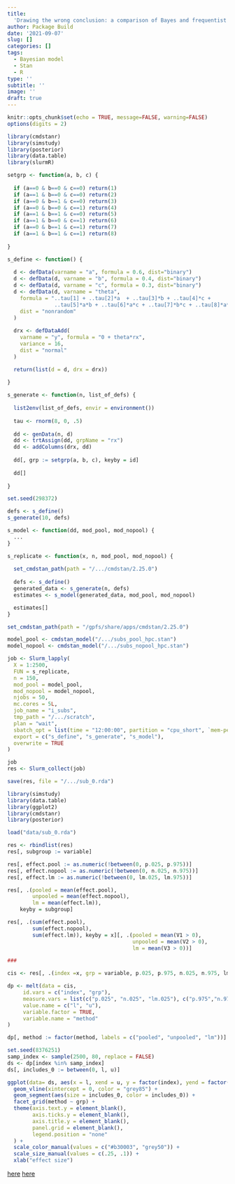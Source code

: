 ```yaml
---
title: 
  'Drawing the wrong conclusion: a comparison of Bayes and frequentist methods'
author: Package Build
date: '2021-09-07'
slug: []
categories: []
tags:
  - Bayesian model
  - Stan
  - R
type: ''
subtitle: ''
image: ''
draft: true
---
```


```r
knitr::opts_chunk$set(echo = TRUE, message=FALSE, warning=FALSE)
options(digits = 2)
```

```r
library(cmdstanr)
library(simstudy)
library(posterior)
library(data.table)
library(slurmR)

setgrp <- function(a, b, c) {
  
  if (a==0 & b==0 & c==0) return(1)
  if (a==1 & b==0 & c==0) return(2)
  if (a==0 & b==1 & c==0) return(3)
  if (a==0 & b==0 & c==1) return(4)
  if (a==1 & b==1 & c==0) return(5)
  if (a==1 & b==0 & c==1) return(6)
  if (a==0 & b==1 & c==1) return(7)
  if (a==1 & b==1 & c==1) return(8)
  
}

s_define <- function() {
  
  d <- defData(varname = "a", formula = 0.6, dist="binary")
  d <- defData(d, varname = "b", formula = 0.4, dist="binary")
  d <- defData(d, varname = "c", formula = 0.3, dist="binary")
  d <- defData(d, varname = "theta",
    formula = "..tau[1] + ..tau[2]*a  + ..tau[3]*b + ..tau[4]*c +
               ..tau[5]*a*b + ..tau[6]*a*c + ..tau[7]*b*c + ..tau[8]*a*b*c",
    dist = "nonrandom"
  )
  
  drx <- defDataAdd(
    varname = "y", formula = "0 + theta*rx", 
    variance = 16, 
    dist = "normal"
  )

  return(list(d = d, drx = drx))
  
}

s_generate <- function(n, list_of_defs) {
  
  list2env(list_of_defs, envir = environment())
  
  tau <- rnorm(8, 0, .5)
  
  dd <- genData(n, d)
  dd <- trtAssign(dd, grpName = "rx")
  dd <- addColumns(drx, dd)
  
  dd[, grp := setgrp(a, b, c), keyby = id]
  
  dd[]
  
}
```


```r
set.seed(298372)

defs <- s_define()
s_generate(10, defs)
```


```r
s_model <- function(dd, mod_pool, mod_nopool) {
  ...
}

s_replicate <- function(x, n, mod_pool, mod_nopool) {
  
  set_cmdstan_path(path = "/.../cmdstan/2.25.0")
  
  defs <- s_define()
  generated_data <- s_generate(n, defs)
  estimates <- s_model(generated_data, mod_pool, mod_nopool)

  estimates[]
}
```


```r
set_cmdstan_path(path = "/gpfs/share/apps/cmdstan/2.25.0")

model_pool <- cmdstan_model("/.../subs_pool_hpc.stan")
model_nopool <- cmdstan_model("/.../subs_nopool_hpc.stan")

job <- Slurm_lapply(
  X = 1:2500, 
  FUN = s_replicate, 
  n = 150,
  mod_pool = model_pool,
  mod_nopool = model_nopool,
  njobs = 50, 
  mc.cores = 5L,
  job_name = "i_subs",
  tmp_path = "/.../scratch",
  plan = "wait",
  sbatch_opt = list(time = "12:00:00", partition = "cpu_short", `mem-per-cpu` = "5G"),
  export = c("s_define", "s_generate", "s_model"),
  overwrite = TRUE
)

job
res <- Slurm_collect(job)

save(res, file = "/.../sub_0.rda")
```

```r

library(simstudy)
library(data.table)
library(ggplot2)
library(cmdstanr)
library(posterior)

load("data/sub_0.rda")

res <- rbindlist(res)
res[, subgroup := variable]

res[, effect.pool := as.numeric(!between(0, p.025, p.975))]
res[, effect.nopool := as.numeric(!between(0, n.025, n.975))]
res[, effect.lm := as.numeric(!between(0, lm.025, lm.975))]

res[, .(pooled = mean(effect.pool), 
        unpooled = mean(effect.nopool), 
        lm = mean(effect.lm)), 
    keyby = subgroup]

res[, .(sum(effect.pool), 
        sum(effect.nopool),
        sum(effect.lm)), keyby = x][, .(pooled = mean(V1 > 0), 
                                        unpooled = mean(V2 > 0), 
                                        lm = mean(V3 > 0))]

###

cis <- res[, .(index =x, grp = variable, p.025, p.975, n.025, n.975, lm.025, lm.975)]

dp <- melt(data = cis, 
     id.vars = c("index", "grp"),
     measure.vars = list(c("p.025", "n.025", "lm.025"), c("p.975","n.975", "lm.975")), 
     value.name = c("l", "u"),
     variable.factor = TRUE, 
     variable.name = "method"
)

dp[, method := factor(method, labels = c("pooled", "unpooled", "lm"))]

set.seed(8376251)
samp_index <- sample(2500, 80, replace = FALSE)
ds <- dp[index %in% samp_index]
ds[, includes_0 := between(0, l, u)]

ggplot(data= ds, aes(x = l, xend = u, y = factor(index), yend = factor(index))) +
  geom_vline(xintercept = 0, color = "grey85") +
  geom_segment(aes(size = includes_0, color = includes_0)) +
  facet_grid(method ~ grp) +
  theme(axis.text.y = element_blank(),
        axis.ticks.y = element_blank(),
        axis.title.y = element_blank(),
        panel.grid = element_blank(),
        legend.position = "none"
  ) +
  scale_color_manual(values = c("#b30003", "grey50")) +
  scale_size_manual(values = c(.25, .1)) +
  xlab("effect size")
```

[here](https://www.rdatagen.net/post/2021-03-16-framework-for-power-analysis-using-simulation/){target="_blank"}
[here](https://www.rdatagen.net/post/a-frequentist-bayesian-exploring-frequentist-properties-of-bayesian-models/){target="_blank"}